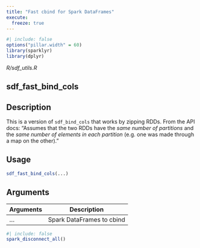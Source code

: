 ```yaml
---
title: "Fast cbind for Spark DataFrames"
execute:
  freeze: true
---
```


```r
#| include: false
options("pillar.width" = 60)
library(sparklyr) 
library(dplyr)
```

*R/sdf_utils.R*

## sdf_fast_bind_cols

## Description
This is a version of `sdf_bind_cols` that works by zipping RDDs. From the API docs: "Assumes that the two RDDs have the *same number of partitions* and the *same number of elements in each partition* (e.g. one was made through a map on the other)." 


## Usage
```r
sdf_fast_bind_cols(...) 
```

## Arguments
|Arguments|Description|
|---|---|
| ... | Spark DataFrames to cbind |








```r
#| include: false
spark_disconnect_all()
```
